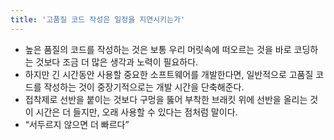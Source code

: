 ```yaml
---
title: '고품질 코드 작성은 일정을 지연시키는가'
---
```


- 높은 품질의 코드를 작성하는 것은 보통 우리 머릿속에 떠오르는 것을 바로 코딩하는 것보다 조금 더 많은 생각과 노력이 필요하다.
- 하지만 긴 시간동안 사용할 중요한 소프트웨어를 개발한다면, 일반적으로 고품질 코드를 작성하는 것이 중장기적으로는 개발 시간을 단축해준다.
- 접착제로 선반을 붙이는 것보다 구멍을 뚫어 부착한 브래킷 위에 선반을 올리는 것이 시간은 더 들지만, 오래 사용할 수 있다는 점처럼 말이다.
- “서두르지 않으면 더 빠르다”